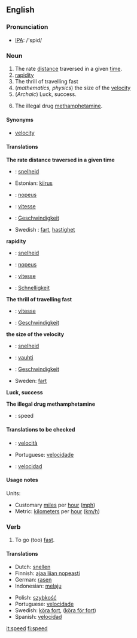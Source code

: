 ==English==
===Pronunciation===
*[[w:IPA|IPA]]: /'spid/

===Noun===
{{en-noun|speed|speeds}}

#The rate [[distance]] traversed in a given [[time]].
#[[rapidity]]
#The thrill of travelling fast
#(''mathematics, physics'') the size of the [[velocity]]
#(''Archaic'') Luck, success.
#{{slang}} The illegal drug [[methamphetamine]].

====Synonyms====
*[[velocity]]

====Translations====
'''The rate distance traversed in a given time'''
{{top}}
*{{nl}}: [[snelheid]] {{f}}
*Estonian: [[kiirus]]
*{{fi}}: [[nopeus]]
*{{fr}}: [[vitesse]] {{f}}
*{{de}}: [[Geschwindigkeit]] {{f}}
{{mid}}
*Swedish : [[fart]], [[hastighet]]
{{bottom}}

'''rapidity'''
{{top}}
*{{nl}}: [[snelheid]] {{f}}
*{{fi}}: [[nopeus]]
*{{fr}}: [[vitesse]]
*{{de}}: [[Schnelligkeit]]
{{mid}}
{{bottom}}

'''The thrill of travelling fast'''
{{top}}
*{{fr}}: [[vitesse]]
*{{de}}: [[Geschwindigkeit]] {{f}}
{{mid}}
{{bottom}}

'''the size of the velocity'''
{{top}}
*{{nl}}: [[snelheid]] {{f}}
*{{fi}}: [[vauhti]]
*{{de}}: [[Geschwindigkeit]] {{f}}
{{mid}}
*Sweden: [[fart]]
{{bottom}}

'''Luck, success'''
{{top}}
{{mid}}
{{bottom}}

'''The illegal drug methamphetamine'''
{{top}}
*{{nl}}: speed
{{mid}}
{{bottom}}

====Translations to be checked====
{{checktrans}}
{{top}}
*{{it}}: [[velocità]]
{{mid}}
*Portuguese: [[velocidade]]
*{{es}}: [[velocidad]]
{{bottom}}

====Usage notes====
Units:
*Customary [[mile]]s per [[hour]] ([[mph]])
*Metric: [[kilometer]]s per [[hour]] ([[km/h]])

===Verb===
{{irregverb|'''to speed'''|'''[[speeds]]'''|'''[[sped]] '''or''' [[speeded]]'''|'''[[sped]] '''or''' [[speeded]]'''|'''[[speeding]]'''}}

# To go (too) [[fast]].

====Translations====
{{top}}
*Dutch: [[snellen]]
*Finnish: [[ajaa liian nopeasti]]
*German: [[rasen]]
*Indonesian: [[laju|melaju]]
{{mid}}
*Polish: [[szybkość]]
*Portuguese: [[velocidade]]
*Swedish: [[köra fort]], ([[köra för fort]])
*Spanish: [[velocidad]]
{{bottom}}

[[it:speed]]
[[fi:speed]]